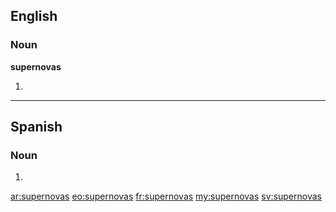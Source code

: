 ==English==

===Noun===
'''supernovas'''

# {{plural of|[[supernova]]}}

----

==Spanish==

===Noun===
{{head|es|noun form|g=m|g2=p}}

# {{plural of|lang=es|[[supernova]]|nocat=1}}

[[ar:supernovas]]
[[eo:supernovas]]
[[fr:supernovas]]
[[my:supernovas]]
[[sv:supernovas]]